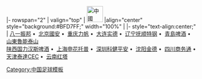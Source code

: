 <noinclude>{{fb start}}</noinclude>
{{fb inner start}}
|- rowspan="2"
| valign="top" | [[File:Flag of the People's Republic of China.svg|42px|中國]] 
|align="center" style="background:#BFD7FF;" width="100%" | {{Tnavbar-header|'''[[2001年中國足球甲A聯賽|2001年]][[中國足球甲A聯賽]]'''|甲A2001}}
{{fb inner end}}
{{fb inner start}} 
|- style="text-align:center;"
|
[[八一足球俱樂部|八一振邦]]&nbsp;•&nbsp;
[[北京國安足球俱樂部|北京國安]]&nbsp;•&nbsp;
[[重庆力帆足球俱樂部|重庆力帆]]&nbsp;•&nbsp;
[[大连实德足球俱乐部|大连实德]]&nbsp;•&nbsp;
[[辽宁足球俱乐部|辽宁抚顺特钢]]&nbsp;•&nbsp;
[[青島中能足球俱樂部|青島啤酒]]&nbsp;•&nbsp;
[[山東魯能泰山足球俱樂部|山東魯能泰山]]
<br>
[[陕西国力足球俱樂部|陕西国力汉斯啤酒]]&nbsp;•&nbsp;
[[上海申花足球俱樂部|上海申花托普]]&nbsp;•&nbsp;
[[深圳足球俱樂部|深圳科健平安]]&nbsp;•&nbsp;
[[长沙金德足球俱樂部|沈阳金德]]&nbsp;•&nbsp;
[[四川冠城足球俱乐部|四川商务通]]&nbsp;•&nbsp;
[[天津泰達足球俱樂部|天津泰達CEC]]&nbsp;•&nbsp;
[[云南红塔足球俱樂部|云南红塔]]
{{fb inner end}}<noinclude>
{{fb end}}
{{using fb}}
</noinclude>
<noinclude>[[Category:中国足球模板]]</noinclude>